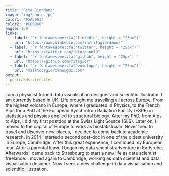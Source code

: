 ```yaml
---
title: "Rita Giordano"
image: "img/photo.jpg"
color1: "#5A59A3"
color2: "#C66060"
angle: 130
links:
  - label: '`r fontawesome::fa("linkedin", height = "25px")`'
    url: "https://www.linkedin.com/in/ritagiordano/"
  - label: '`r fontawesome::fa("twitter", height = "25px")`'
    url: "https://twitter.com/rgiordano79"
  - label: '`r fontawesome::fa("github", height = "25px")`'
    url: "https://github.com/ritagior"
  - label: '`r fontawesome::fa("envelope", height = "25px")`'
    url: "mailto:rgiordano@gmx.com"
output:
  postcards::trestles
---
```

 
I am a physicist turned data visualisation designer and scientific illustrator. I am currently based in UK. Life brought me travelling all across Europe. From the highest volcano in Europe, where I graduated in Physics, to the French Alps for a PhD at the European Synchrotron Radiation Facility (ESRF) in statistics and physics applied to structural biology. After my PhD, from Alps to Alps, I did my first postdoc at the Swiss Light Source (SLS). Later on, I moved to the capital of Europe to work as biostatistician. Never tired to travel and discover new places, I decided to come back to academic research.  In 2014 I started a second post-doc in one of the oldest university in Europe, Cambridge. After this great experience, I continued my European tour. After a parental leave I began my data scientist adventure in Karlsruhe. Afterwards I came back to Strasbourg to start a new life as data scientist freelance. I moved again to Cambridge, working as data scientist and data visualisation designer. Now I seek a new challenge in data visualisation and scientific illustration.
